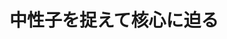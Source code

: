 ﻿---
title: "中性子を捉えて核心に迫る"
category: "環境・社会理工学院"
vol: 54
interviewee: "井頭 政之 "
url: ""
tags: ["反応","核","測定","面積","中性子"]
pdf: "54-1.pdf"
career: ""
preface: "中性子捕獲の起こりやすさを表す中性子捕獲断面積。その測定を通じ、中性子捕獲反応の起こりやすさが中性子の速さに比例するというv則の実証に成功した井頭を紹介する。"
---
